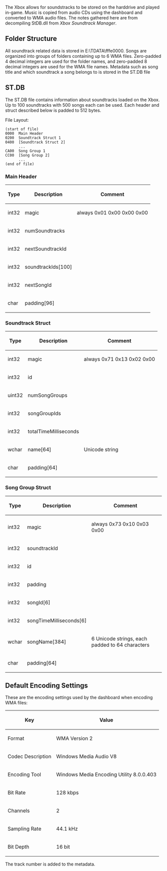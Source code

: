 The Xbox allows for soundstracks to be stored on the harddrive and played in-game. Music is copied from audio CDs using the dashboard and converted to WMA audio files. The notes gathered here are from decompiling StDB.dll from ''Xbox Soundtrack Manager''.

== Folder Structure ==
All soundtrack related data is stored in E:\TDATA\fffe0000. Songs are organized into groups of folders containing up to 6 WMA files. Zero-padded 4 decimal integers are used for the folder names, and zero-padded 8 decimal integers are used for the WMA file names. Metadata such as song title and which soundtrack a song belongs to is stored in the ST.DB file

== ST.DB ==
The ST.DB file contains information about soundtracks loaded on the Xbox. Up to 100 soundtracks with 500 songs each can be used. Each header and struct described below is padded to 512 bytes.

File Layout:

<pre>(start of file)
0000  Main Header
0200  Soundtrack Struct 1
0400  [Soundtrack Struct 2]
      ...
CA00  Song Group 1
CC00  [Song Group 2]
      ...
(end of file)
</pre>
=== Main Header ===
{| class="wikitable"
! Type
! Description
! Comment
|-
| int32
| magic
| always 0x01 0x00 0x00 0x00
|-
| int32
| numSoundtracks
|
|-
| int32
| nextSoundtrackId
|
|-
| int32
| soundtrackIds[100]
|
|-
| int32
| nextSongId
|
|-
| char
| padding[96]
|
|}

=== Soundtrack Struct ===
{| class="wikitable"
! Type
! Description
! Comment
|-
| int32
| magic
| always 0x71 0x13 0x02 0x00
|-
| int32
| id
|
|-
| uint32
| numSongGroups
|
|-
| int32
| songGroupIds
|
|-
| int32
| totalTimeMilliseconds
|
|-
| wchar
| name[64]
| Unicode string
|-
| char
| padding[64]
|
|}

=== Song Group Struct ===
{| class="wikitable"
! Type
! Description
! Comment
|-
| int32
| magic
| always 0x73 0x10 0x03 0x00
|-
| int32
| soundtrackId
|
|-
| int32
| id
|
|-
| int32
| padding
|
|-
| int32
| songId[6]
|
|-
| int32
| songTimeMilliseconds[6]
|
|-
| wchar
| songName[384]
| 6 Unicode strings, each padded to 64 characters
|-
| char
| padding[64]
|
|}

== Default Encoding Settings ==
These are the encoding settings used by the dashboard when encoding WMA files:

{| class="wikitable"
! Key
! Value
|-
| Format
| WMA Version 2
|-
| Codec Description
| Windows Media Audio V8
|-
| Encoding Tool
| Windows Media Encoding Utility 8.0.0.403
|-
| Bit Rate
| 128 kbps
|-
| Channels
| 2
|-
| Sampling Rate
| 44.1 kHz
|-
| Bit Depth
| 16 bit
|}

The track number is added to the metadata.
